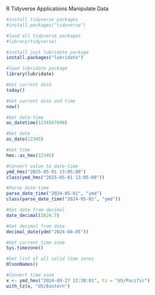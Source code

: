 R Tidyverse Applications
Manipulate Data

```r
#install tidyverse packages
#install.packages("tidyverse")
```

```r
#load all tidyverse packages
#library(tidyverse)
```

```r
#install just lubridate package
install.packages("lubridate")
```

```r
#load lubridate package
library(lubridate)
```

```r
#Get current date
today()
```

```r
#Get current date and time
now()
```

```r
#Get date-time
as_datetime(1234567890)
```

```r
#Get date
as_date(12345)
```

```r
#Get time
hms::as_hms(12345)
```

```r
#Convert value to date-time
ymd_hms("2025-05-01 13:05:00")
class(ymd_hms("2025-05-01 13:05:00"))
```

```r
#Parse date-time
parse_date_time("2024-05-01", "ymd")
class(parse_date_time("2024-05-01", "ymd"))
```

```r
#Get date from decimal
date_decimal(2024.7)
```

```r
#Get decimal from date
decimal_date(ydm("2024-04-05"))
```

```r
#Get current time zone
Sys.timezone()
```

```r
#Get list of all valid time zones
OlsonNames()
```

```r
#Convert time zone
x <- ymd_hms("2024-09-27 12:30:01", tz = "US/Pacific")
with_tz(x, "US/Eastern")
```
